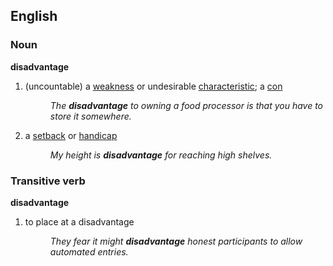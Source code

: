 ==English==
===Noun===
'''disadvantage'''
#(uncountable) a [[weakness]] or undesirable [[characteristic]]; a [[con]]
#:''The '''disadvantage''' to owning a food processor is that you have to store it somewhere.''
#a [[setback]] or [[handicap]]
#:''My height is '''disadvantage''' for reaching high shelves.''

===Transitive verb===
'''disadvantage'''
#to place at a disadvantage
#:''They fear it might '''disadvantage''' honest participants to allow automated entries.''